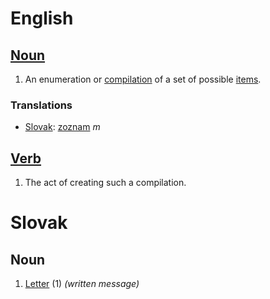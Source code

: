 =English=
==[[Noun]]==
#An enumeration or [[compilation]] of a set of possible [[item]]s.

===Translations===

*[[Slovak]]: [[zoznam]] ''m''

==[[Verb]]==
#The act of creating such a compilation.

=Slovak=
==Noun==
# [[Letter]] (1) ''(written message)''